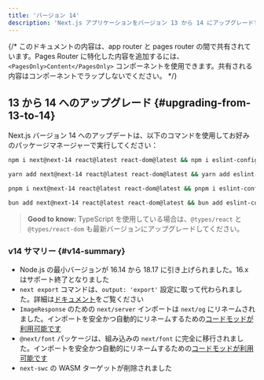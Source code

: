 ```yaml
---
title: 'バージョン 14'
description: 'Next.js アプリケーションをバージョン 13 から 14 にアップグレードする。'
---
```


{/* このドキュメントの内容は、app router と pages router の間で共有されています。Pages Router に特化した内容を追加するには、`<PagesOnly>Content</PagesOnly>` コンポーネントを使用できます。共有される内容はコンポーネントでラップしないでください。 */}

## 13 から 14 へのアップグレード {#upgrading-from-13-to-14}

Next.js バージョン 14 へのアップデートは、以下のコマンドを使用してお好みのパッケージマネージャーで実行してください：

```bash title="ターミナル"
npm i next@next-14 react@latest react-dom@latest && npm i eslint-config-next@next-14 -D
```

```bash title="ターミナル"
yarn add next@next-14 react@latest react-dom@latest && yarn add eslint-config-next@next-14 -D
```

```bash title="ターミナル"
pnpm i next@next-14 react@latest react-dom@latest && pnpm i eslint-config-next@next-14 -D
```

```bash title="ターミナル"
bun add next@next-14 react@latest react-dom@latest && bun add eslint-config-next@next-14 -D
```

> **Good to know:** TypeScript を使用している場合は、`@types/react` と `@types/react-dom` も最新バージョンにアップグレードしてください。

### v14 サマリー {#v14-summary}

- Node.js の最小バージョンが 16.14 から 18.17 に引き上げられました。16.x はサポート終了となりました
- `next export` コマンドは、`output: 'export'` 設定に取って代わられました。詳細は[ドキュメント](https://nextjs.org/docs/app/building-your-application/deploying/static-exports)をご覧ください
- `ImageResponse` のための `next/server` インポートは `next/og` にリネームされました。インポートを安全かつ自動的にリネームするための[コードモッドが利用可能です](/docs/app/building-your-application/upgrading/codemods#next-og-import)
- `@next/font` パッケージは、組み込みの `next/font` に完全に移行されました。インポートを安全かつ自動的にリネームするための[コードモッドが利用可能です](/docs/app/building-your-application/upgrading/codemods#built-in-next-font)
- `next-swc` の WASM ターゲットが削除されました
